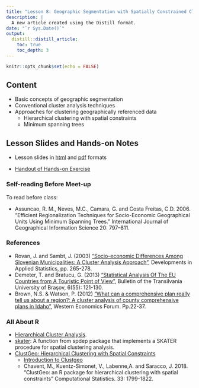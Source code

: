 ```yaml
---
title: "Lesson 8: Geographic Segmentation with Spatially Constrained Cluster Analysis"
description: |
  A new article created using the Distill format.
date: "`r Sys.Date()`"
output:
  distill::distill_article:
    toc: true
    toc_depth: 3
---
```


```r
knitr::opts_chunk$set(echo = FALSE)
```

## Content
- Basic concepts of geographic segmentation
- Conventional cluster analysis techniques
- Approaches for clustering geographically referenced data
    - Hierarchical clustering with spatial constraints
    - Minimum spanning trees

## Lesson Slides and Hands-on Notes 

- Lesson slides in [html](lesson/lesson08/lesson08-Geographic_Segmentation.html) and [pdf](lesson/lesson08/lesson08-Geographic_Segmentation.pdf) formats

- [Handout of Hands-on Exercise](Hands-on_Ex\Hands-on_Ex08\Hands-on_Ex08-Geographic_Segmentation.html)


### Self-reading Before Meet-up

To read before class:

- Assuncao, R. M., Neves, M.C., Camara, G. and Costa Freitas, C.D. 2006. “Efficient Regionalization Techniques for Socio-Economic Geographical Units Using Minimum Spanning Trees.” International Journal of Geographical Information Science 20: 797–811.

### References
- Rovan, J. and Sambt, J. (2003) [“Socio-economic Differences Among Slovenian Municipalities: A Cluster Analysis Approach”](http://citeseerx.ist.psu.edu/viewdoc/download?doi=10.1.1.126.4636&rep=rep1&type=pdf), Developments in Applied Statistics, pp. 265-278.  
- Demeter, T.  and Bratucu, G. (2013) [“Statistical Analysis Of The EU Countries from A Touristic Point of View”](https://search-proquest-com.libproxy.smu.edu.sg/docview/1510289237?rfr_id=info%3Axri%2Fsid%3Aprimo), Bulletin of the Transilvania University of Braşov, 6(55): 121-130. 
- Brown, N.S. & Watson, P. (2012) [“What can a comprehensive plan really tell us about a region?: A cluster analysis of county comprehensive plans in Idaho”](https://ageconsearch.umn.edu/record/176591/files/WEFFall2012v11n2_Brown.pdf), Western Economics Forum. Pp.22-37.  

### All About R
- [Hierarchical Cluster Analysis](http://uc-r.github.io/hc_clustering). 
- [skater](https://www.rdocumentation.org/packages/spdep/versions/0.8-1/topics/skater):  A function from spdep package that implements a SKATER procedure for spatial clustering analysis. 
- [ClustGeo: Hierarchical Clustering with Spatial Constraints](https://cran.r-project.org/web/packages/ClustGeo/index.html)
    - [Introduction to Clustgeo](https://cran.r-project.org/web/packages/ClustGeo/vignettes/intro_ClustGeo.html)
    - Chavent, M., Kuentz-Simonet, V., Labenne,A. and Saracco, J. 2018. “ClustGeo: an R package for hierarchical clustering with spatial constraints” Computational Statistics. 33: 1799-1822.





